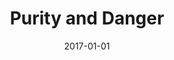 ---
slug: puritydanger
date: 2017-01-01
title: 'Purity and Danger'
description: 'Lorem ipsum dolor sit amet, consectetur adipiscing elit. Sed molestie leo ut sodales porta. Vivamus pharetra risus ac fermentum faucibus. Nam in sodales ex.'
published: true
banner: './banner.png'
categories: ['book']
---
